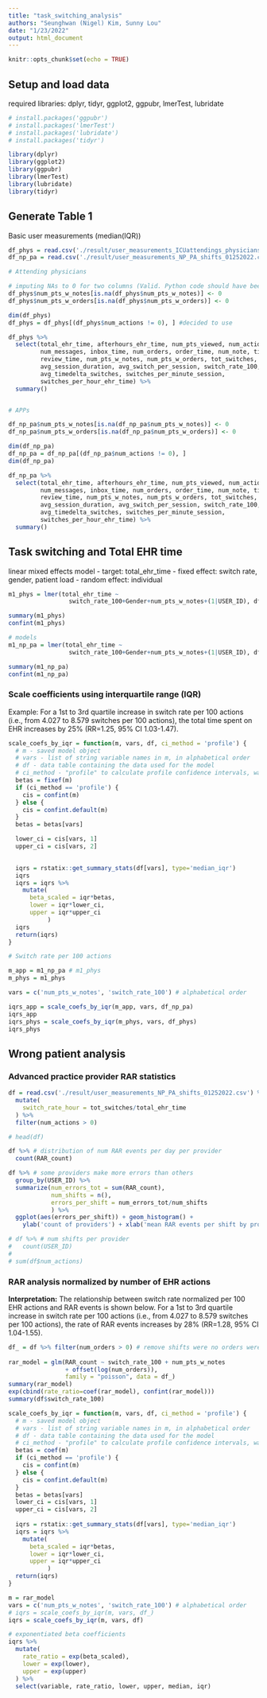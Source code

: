 ```yaml
---
title: "task_switching_analysis"
authors: "Seunghwan (Nigel) Kim, Sunny Lou"
date: "1/23/2022"
output: html_document
---
```


```r
knitr::opts_chunk$set(echo = TRUE)
```

## Setup and load data
required libraries: dplyr, tidyr, ggplot2, ggpubr, lmerTest, lubridate
```r
# install.packages('ggpubr')
# install.packages('lmerTest')
# install.packages('lubridate')
# install.packages('tidyr')

library(dplyr)
library(ggplot2)
library(ggpubr)
library(lmerTest)
library(lubridate)
library(tidyr)
```

## Generate Table 1
Basic user measurements (median(IQR))

```r
df_phys = read.csv('./result/user_measurements_ICUattendings_physicians_anesthesiologists_01252022.csv')
df_np_pa = read.csv('./result/user_measurements_NP_PA_shifts_01252022.csv')

# Attending physicians

# imputing NAs to 0 for two columns (Valid. Python code should have been filling these with 0 but it was written in a way that it filled them with NA)
df_phys$num_pts_w_notes[is.na(df_phys$num_pts_w_notes)] <- 0
df_phys$num_pts_w_orders[is.na(df_phys$num_pts_w_orders)] <- 0

dim(df_phys)
df_phys = df_phys[(df_phys$num_actions != 0), ] #decided to use

df_phys %>%
  select(total_ehr_time, afterhours_ehr_time, num_pts_viewed, num_actions,
         num_messages, inbox_time, num_orders, order_time, num_note, time_note, 
         review_time, num_pts_w_notes, num_pts_w_orders, tot_switches, tot_sessions,
         avg_session_duration, avg_switch_per_session, switch_rate_100, 
         avg_timedelta_switches, switches_per_minute_session,
         switches_per_hour_ehr_time) %>%
  summary()


# APPs

df_np_pa$num_pts_w_notes[is.na(df_np_pa$num_pts_w_notes)] <- 0
df_np_pa$num_pts_w_orders[is.na(df_np_pa$num_pts_w_orders)] <- 0

dim(df_np_pa)
df_np_pa = df_np_pa[(df_np_pa$num_actions != 0), ]
dim(df_np_pa)

df_np_pa %>%
  select(total_ehr_time, afterhours_ehr_time, num_pts_viewed, num_actions,
         num_messages, inbox_time, num_orders, order_time, num_note, time_note, 
         review_time, num_pts_w_notes, num_pts_w_orders, tot_switches, tot_sessions,
         avg_session_duration, avg_switch_per_session, switch_rate_100, 
         avg_timedelta_switches, switches_per_minute_session,
         switches_per_hour_ehr_time) %>%
  summary()
```
## Task switching and Total EHR time
linear mixed effects model
- target: total_ehr_time
- fixed effect: switch rate, gender, patient load
- random effect: individual

```r
m1_phys = lmer(total_ehr_time ~ 
                 switch_rate_100+Gender+num_pts_w_notes+(1|USER_ID), df_phys)

summary(m1_phys)
confint(m1_phys)

```

```r
# models
m1_np_pa = lmer(total_ehr_time ~ 
                 switch_rate_100+Gender+num_pts_w_notes+(1|USER_ID), df_np_pa)

summary(m1_np_pa)
confint(m1_np_pa)
```

### Scale coefficients using interquartile range (IQR)
Example: For a 1st to 3rd quartile increase in switch rate per 100 actions (i.e., from 4.027 to 8.579 switches per 100 actions), the total time spent on EHR increases by 25% (RR=1.25, 95% CI 1.03-1.47).

```r
scale_coefs_by_iqr = function(m, vars, df, ci_method = 'profile') {
  # m - saved model object
  # vars - list of string variable names in m, in alphabetical order
  # df - data table containing the data used for the model
  # ci_method - "profile" to calculate profile confidence intervals, wald otherwise
  betas = fixef(m) 
  if (ci_method == 'profile') {
    cis = confint(m)
  } else {
    cis = confint.default(m)
  }
  betas = betas[vars]

  lower_ci = cis[vars, 1]
  upper_ci = cis[vars, 2]

  
  iqrs = rstatix::get_summary_stats(df[vars], type='median_iqr')
  iqrs
  iqrs = iqrs %>%
    mutate(
      beta_scaled = iqr*betas,
      lower = iqr*lower_ci,
      upper = iqr*upper_ci
           )
  iqrs
  return(iqrs)
}
```

``` r
# Switch rate per 100 actions

m_app = m1_np_pa # m1_phys
m_phys = m1_phys

vars = c('num_pts_w_notes', 'switch_rate_100') # alphabetical order

iqrs_app = scale_coefs_by_iqr(m_app, vars, df_np_pa)
iqrs_app
iqrs_phys = scale_coefs_by_iqr(m_phys, vars, df_phys)
iqrs_phys

```

## Wrong patient analysis

### Advanced practice provider RAR statistics

```r
df = read.csv('./result/user_measurements_NP_PA_shifts_01252022.csv') %>%
  mutate(
    switch_rate_hour = tot_switches/total_ehr_time
  ) %>%
  filter(num_actions > 0)

# head(df)
```

```r
df %>% # distribution of num RAR events per day per provider
  count(RAR_count)

df %>% # some providers make more errors than others
  group_by(USER_ID) %>%
  summarize(num_errors_tot = sum(RAR_count),
            num_shifts = n(),
            errors_per_shift = num_errors_tot/num_shifts
            ) %>%
  ggplot(aes(errors_per_shift)) + geom_histogram() + 
    ylab('count of providers') + xlab('mean RAR events per shift by provider')

# df %>% # num shifts per provider
#   count(USER_ID)
# 
# sum(df$num_actions)
```

### RAR analysis normalized by number of EHR actions

**Interpretation:** The relationship between switch rate normalized per 100 EHR actions and RAR events is shown below. For a 1st to 3rd quartile increase in switch rate per 100 actions (i.e., from 4.027 to 8.579 switches per 100 actions), the rate of RAR events increases by 28% (RR=1.28, 95% CI 1.04-1.55).

```r
df_ = df %>% filter(num_orders > 0) # remove shifts were no orders were placed
 
rar_model = glm(RAR_count ~ switch_rate_100 + num_pts_w_notes
                + offset(log(num_orders)),
                family = "poisson", data = df_)
summary(rar_model)
exp(cbind(rate_ratio=coef(rar_model), confint(rar_model)))
summary(df$switch_rate_100)
```

```r
scale_coefs_by_iqr = function(m, vars, df, ci_method = 'profile') {
  # m - saved model object
  # vars - list of string variable names in m, in alphabetical order
  # df - data table containing the data used for the model
  # ci_method - "profile" to calculate profile confidence intervals, wald otherwise
  betas = coef(m) 
  if (ci_method == 'profile') {
    cis = confint(m)
  } else {
    cis = confint.default(m)
  }
  betas = betas[vars]
  lower_ci = cis[vars, 1]
  upper_ci = cis[vars, 2]
  
  iqrs = rstatix::get_summary_stats(df[vars], type='median_iqr')
  iqrs = iqrs %>%
    mutate(
      beta_scaled = iqr*betas,
      lower = iqr*lower_ci,
      upper = iqr*upper_ci
           )
  return(iqrs)
}

m = rar_model
vars = c('num_pts_w_notes', 'switch_rate_100') # alphabetical order
# iqrs = scale_coefs_by_iqr(m, vars, df_)
iqrs = scale_coefs_by_iqr(m, vars, df)

# exponentiated beta coefficients
iqrs %>%
  mutate(
    rate_ratio = exp(beta_scaled),
    lower = exp(lower),
    upper = exp(upper)
  ) %>%
  select(variable, rate_ratio, lower, upper, median, iqr)
```
